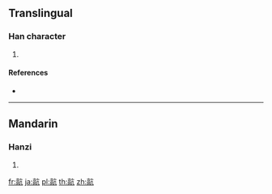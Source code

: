 {{character info/new}}
==Translingual==

===Han character===
{{Han char|rn=189|rad=高|as=04|sn=14|four=|canj=YBYHN}}

# {{defn|Han|sort=高04}}

====References====
* {{Han ref|kx=1451.320|dkj=45320|dj=1982.050|hdz=74594.050|uh=9ADA|ud=39642}}

----

==Mandarin==

===Hanzi===
{{cmn-hanzi|pin=[[qiào]] ([[qiao4]])|wg=ch'iao<sup>4</sup>}}

# {{defn|lang=cmn|sort=高04}}

[[fr:髚]]
[[ja:髚]]
[[pl:髚]]
[[th:髚]]
[[zh:髚]]